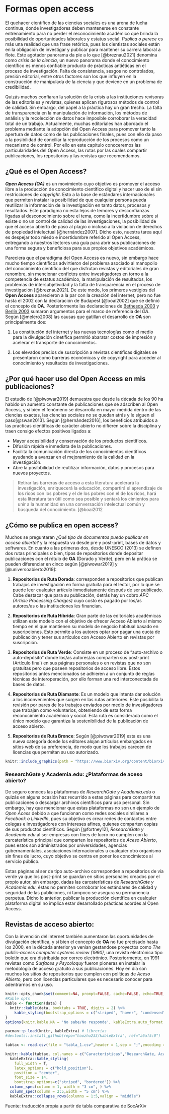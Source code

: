 # Formas open access

El quehacer científico de las ciencias sociales es una arena de lucha continua, donde investigadores deben mantenerse en constante entrenamiento para no perder el reconocimiento académico que brinda la posibilidad de oportunidades laborales y estatus social. *Publica o perece* es más una realidad que una frase retórica, pues los cientistas sociales están en la obligación de investigar y publicar para mantener su carrera laboral a flote. Este agotador panorama da pie a lo que [@breznau2021] denomina como *crisis de la ciencia*, un nuevo panorama donde el conocimiento científico es menos confiable producto de prácticas antiéticas en el proceso de investigación. Falta de consistencia, sesgos no controlados, presión editorial, entre otros factores son los que influyen en la construcción de manipulada de la ciencia y que deviene en un problema de credibilidad.

Quizás muchos confiaran la solución de la crisis a las instituciones revisoras de las editoriales y revistas, quienes aplican rigurosos métodos de control de calidad. Sin embargo, del papel a la práctica hay un gran trecho. La falta de transparencia en la manipulación de información, los métodos de análisis y la recolección de datos hace imposible corroborar la veracidad total de un trabajo. Actualmente, muchas editoriales han abordado el problema mediante la adopción del Open Access para promover tanto la apertura de datos como de las publicaciones finales, pues con ello da paso a la posibilidad de conciliar la reproducción de los procesos como un mecanismo de control. Por ello en este capítulo conoceremos las particularidades del Open Access, las rutas por las cuales compartir publicaciones, los repositorios y las revistas que recomendamos.

## ¿Qué es el Open Access?

***Open Access (OA)*** es un movimiento cuyo objetivo es promover el acceso libre a la producción de conocimiento científico digital y hacer uso de el sin restricciones de *copyright*. Esto a la base de estándares internacionales que permiten instalar la posibilidad de que cualquier persona pueda reutilizar la información de la investigación en tanto datos, procesos y resultados. Este paradigma no esta lejos de temores y desconfianzas ligadas al desconocimiento sobre el tema, como la incertidumbre sobre si existe o no un control de calidad de las investigaciones, la posibilidad de que el acceso abierto de paso al plagio o incluso a la violación de derechos de propiedad intelectual [@hernández2007]. Dicho esto, nuestra tarea aquí es despejar todo miedo e incertidumbre referido al Open Access, entregando a nuestros lectores una guía para abrir sus publicaciones de una forma segura y beneficiosa para sus propios objetivos académicos.

Pareciera que el paradigma del Open Access es nuevo, sin embargo hace mucho tiempo científicos advirtieron del problema asociado al manopolio del conocimiento científico del que disfrutan revistas y editoriales de gran renombre, sin mencionar confictos entre investigadores en torno a la competencia de estatus académico, la manipulación de resultados, los problemas de intersubjetividad y la falta de transparencia en el proceso de investigación [@breznau2021]. De este modo, los primeros vestigios del **Open Access** aparecieron a la par con la creación del internet, pero no fue hasta el 2002 con la declaración de Budapest [@boai2002] que se definió el concepto de **OA**. Posteriormente las declaraciones de [Bethesda 2003](https://ictlogy.net/articles/bethesda_es.html) y [Berlín 2003](https://openaccess.mpg.de/67627/Berlin_sp.pdf) sumaron argumentos para el marco de referencia del *OA*. Según [@melero2008] las causas que gatillan el desarrollo de **OA** son principalmente dos:

1.  La constitución del internet y las nuevas tecnologías como el medio para la divulgación cinetífica permitió abaratar costos de impresión y acelerar el transporte de conocimientos.

2.  Los elevados precios de suscripción a revistas científicas digitales se presentaron como barreras económicas y de copyright para acceder al conocimiento y resultados de investigaciones.

## ¿Por qué hacer uso del Open Access en mis publicaciones?

El estudio de [@piwowar2019] demuestra que desde la década de los 90 ha habido un aumento constante de publicaciones que se adscriben al Open Access, y si bien el fenómeno se desarrolla en mayor medida dentro de las ciencias exactas, las ciencias sociales no se quedan atrás y le siguen el paso[@swan2013]. Según [@hernández2016], los beneficios atribuídos a las practicas cientificas de carácter abierto no difieren sobre la disciplina y traen consigo efectos positivos ligados a:

-   Mayor accesibilidad y conservación de los productos científicos.
-   Difusión rápida e inmediata de la publicaciones.
-   Facilita la comunicación directa de los conocimientos científicos ayudando a avanzar en el mejoramiento de la calidad en la investigación.
-   Abre la posibbilidad de reutilizar información, datos y procesos para nuevos proyectos.

> Retirar las barreras de acceso a esta literatura acelerará la investigación, enriquecerá la educación, compartirá el aprendizaje de los ricos con los pobres y el de los pobres con el de los ricos, hará esta literatura tan útil como sea posible y sentará los cimientos para unir a la humanidad en una conversación intelectual común y búsqueda del conocimiento. [@boai2012

## ¿Cómo se publica en open access?

Muchos se preguntaran *¿Qué tipo de documentos puedo publicar en acceso abierto?* y la respuesta va desde pre y post-print, bases de datos y softwares. En cuanto a las primeras dos, desde UNESCO (2013) se definen dos rutas principales o bien, tipos de repositorios donde depositar publicaciones con el rótulo de **OA** (Dorado y Verde), pero en la prática se pueden diferenciar en cinco según [@piwowar2019] y [@universoabierto2019]:

1.  **Repositorios de Ruta Dorada**: corresponden a repositorios que publican trabajos de investigación en forma gratuita para el lector, por lo que se puede leer cualquier artículo inmediatamente después de ser publicado. Cabe destacar que para su publicación, detrás hay un cobro *APC (Article Processing Charges)* cuyo costo es pagado por los/as autores/as o las instituciones les financian.

2.  **Repositorios de Ruta Híbrida**: Gran parte de las editoriales académicas utilizan este modelo con el objetivo de ofrecer Acceso Abierto al mismo tiempo en el que mantienen su modelo de negocio habitual basado en suscripciones. Esto permite a los autores optar por pagar una cuota de publicación y tener sus artículos con Acceso Abierto en revistas por suscripción.

3.  **Repositorios de Ruta Verde**: Consiste en un proceso de "auto-archivo o auto-depósito" donde los/as autores/as comparten sus post-print (Artículo final) en sus páginas personales o en revistas que no son gratuitas pero que poseen repositorios de acceso libre. Estos repositorios antes mencionados se adhieren a un conjunto de reglas técnicas de interoperación, por ello forman una red interconectada de bases de datos.

4.  **Repositorios de Ruta Diamante**: Es un modelo que intenta dar solución a los inconvenientes que surgen en las rutas anteriores. Este posibilita la revisión por pares de los trabajos enviados por medio de investigadores que trabajan como voluntarios, obteniendo de esta forma reconocimiento académico y social. Esta ruta es considerada como el único modelo que garantiza la sostenibilidad de la publicación de acceso abierto.

5.  **Repositorios de Ruta Bronce**: Según [@piwowar2019] esta es una nueva categoría donde los editores alojan artículos embargados en sitios web de su preferencia, de modo que los trabajos carecen de licencias que permitan su uso autorizado.

```r
knitr::include_graphics(path = "https://www.biorxiv.org/content/biorxiv/early/2019/10/09/795310/F1.large.jpg")
```

### ResearchGate y Academia.edu: ¿Plataformas de aceso abierto?

De seguro conoces las plataformas de *ResearchGate y Academia.edu* o quizás en alguna ocasión haz recurrido a estas páginas para compartir tus publicaciones o descargar archivos científicos para uso personal. Sin embargo, hay que mencionar que estas plataformas no son un ejemplo de *Open Acess* debido a que funcionan como redes sociales similares a *Facebook o LinkedIn*, pues su objetivo es crear redes de contactos entre colegas e investigadores con intereses afines, quienes comparten copias de sus productos científicos. Según [@fortney12], *ResearchGate y Academia.edu* al ser empresas con fines de lucro no cumplen con la carcaterística principal que comparten los repositorios de *Aceso Abierto*, pues estos son administrados por universidades, agencias gubernamentales, asociaciones internacionales u cualquier otro organismo sin fines de lucro, cuyo objetivo se centra en poner los conocimietos al servicio público.

Estas páginas al ser de tipo auto-archivo corresponden a repositorios de vía verde ya que los post-print se guardan en sitios personales creados por el propio autor, sin embargo, dadas las carcaterísticas de *ResearchGate y Academia.edu*, éstas no permiten corroborar los estándares de calidad y seguridad de las publiciones, ni tampoco se asegura su permanencia perpetua. Dicho lo anterior, publicar la producción científica en cualquier plataforma digital no implica estar desarrollado prácticas acordes al Open Access.

## Revistas de acceso abierto:

Con la invención del internet también aumentaron las oportunidades de divulgación científica, y si bien el concepto de **OA** no fue precisado hasta los 2000, en la década anterior ya venían gestandose proyectos como *The public-access computer systems review (1990)*, una revista electrónica tipo boletín que era distribuída por correo electrónico. Posteriormente, en 1991 revistas como *Surfaces y Psycoloquy* fueron pioneras en instalar la metodología de acceso gratuito a sus publicaciones. Hoy en día son muchos los sitios de repositorios que cumplen con políticas de *Aceso Abierto*, pero con licencias particulares que es necesario conocer para adentrarnos en su uso.

```r
knitr::opts_chunk$set(comment=NA, prompt=FALSE, cache=FALSE, echo=TRUE, results='asis', message = F, warning = F)
#Kable opts
kable <- function(data) {
  knitr::kable(data, booktabs = TRUE, digits = 2) %>% 
    kable_styling(bootstrap_options = c("striped", "hover", "condensed", "responsive"), latex_options =c("striped", "scale_down"),  full_width = T)
}
options(knitr.kable.NA = 'No sabe/No responde', kableExtra.auto_format = FALSE)
```

```r
pacman::p_load(knitr, kableExtra) # librerias
#devtools::install_github(repo="haozhu233/kableExtra", ref="a6af5c0") 

tabtax <- read.csv(file = "tabla_1.csv",header = 1,sep = ";",encoding = "UTF-8")
```

```r
knitr::kable(tabtax, col.names = c("Características","ResearchGate, Academia.edu","Sitio web personal","Repositorio Institucional","SocArXiv"), caption = "Tabla comparativa del uso de SocArXiv versus otros sitios") %>%
  kableExtra::kable_styling(
    full_width = T,
    latex_options = c("hold_position"),
    position = "center",
    font_size = 14,
    bootstrap_options=c("striped", "bordered")) %>%
  column_spec(column = 1, width = "3 cm", ) %>%
  column_spec(column = 2:5,width = "5 cm") %>%
  kableExtra::collapse_rows(columns = 1:5,valign = "middle")
```

Fuente: traducción propia a partir de tabla comparativa de SocArXiv
